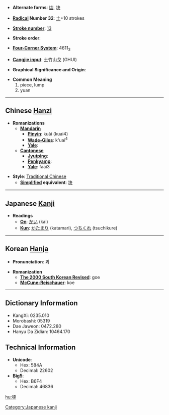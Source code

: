 * '''Alternate forms''': [[凷]], [[块]]

* '''[[Wiktionary:Chinese radical index| Radical]] Number 32''': [[Wiktionary:Chinese radical index 土|土]]+10 strokes

* '''[[Wiktionary:Chinese total strokes index|Stroke number]]''': [[Wiktionary:Chinese total strokes index 13|13]]

* '''Stroke order''': 

* '''[[Wiktionary:Chinese four corner index|Four-Corner System]]''': 4611<sub>3</sub>

* '''[[Wiktionary:Chinese Cangjie index|Cangjie input]]''': 土竹山戈 (GHUI)

* '''Graphical Significance and Origin''': 

* '''Common Meaning'''
*#piece, lump
*# yuan


----

== Chinese [[Hanzi]] ==

* '''Romanizations'''
** '''[[Mandarin]]'''
*** '''[[Pinyin]]''': kuài (kuai4)
*** '''[[Wade-Giles]]''': k'uai<sup>4</sup>
*** '''[[Yale]]''': 
** '''[[Cantonese]]'''
*** '''[[Jyutping]]''':
*** '''[[Penkyamp]]''': 
*** '''[[Yale]]''': faai3

* '''Style''': [[Traditional Chinese]] 
** '''[[Simplified Chinese|Simplified]] equivalent''': [[块]]


----

== Japanese [[Kanji]] ==

* '''Readings'''
** '''[[On]]''': [[かい]] (kai)
** '''[[Kun]]''': [[かたまり]] (katamari), [[つちくれ]] (tsuchikure)


----

== Korean [[Hanja]] ==

* '''Pronunciation''': 괴

* '''Romanization'''
** '''[[The 2000 South Korean Revised Romanization|The 2000 South Korean Revised]]''': goe
** '''[[McCune-Reischauer]]''': koe

----

== Dictionary Information ==

* KangXi: 0235.010
* Morobashi: 05319
* Dae Jaweon: 0472.280
* Hanyu Da Zidian: 10464.170

== Technical Information ==

* '''Unicode''':
** Hex: 584A
** Decimal: 22602
* '''Big5''':
** Hex: B6F4
** Decimal: 46836

[[Category:Japanese kanji]]

[[hu:塊]]